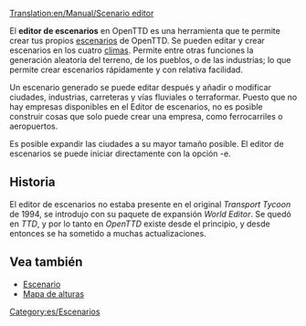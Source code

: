 [[Translation:en/Manual/Scenario editor]]
{{es/Tabla de contenido}}

El '''editor de escenarios''' en OpenTTD es una herramienta que te permite crear tus propios [[es/Archive/Manual/Escenario|escenarios]] de OpenTTD. Se pueden editar y crear escenarios en los cuatro [[es/Manual/Clima|climas]]. Permite entre otras funciones la generación aleatoria del terreno, de los pueblos, o de las industrias; lo que permite crear escenarios rápidamente y con relativa facilidad.

Un escenario generado se puede editar después y añadir o modificar ciudades, industrias, carreteras y vías fluviales o terraformar. Puesto que no hay empresas disponibles en el Editor de escenarios, no es posible construir cosas que solo puede crear una empresa, como ferrocarriles o aeropuertos.

Es posible expandir las ciudades a su mayor tamaño posible. El editor de escenarios se puede iniciar directamente con la opción -e.

==Historia==
El editor de escenarios no estaba presente en el original ''Transport Tycoon'' de 1994, se introdujo con su paquete de expansión ''World Editor''. Se quedó en ''TTD'', y por lo tanto en ''OpenTTD'' existe desde el principio, y desde entonces se ha sometido a muchas actualizaciones.

==Vea también==
* [[es/Archive/Manual/Escenario|Escenario]]
* [[es/Manual/Mapa de alturas|Mapa de alturas]]

[[Category:es/Escenarios]]